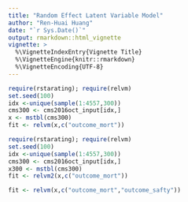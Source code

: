 ```yaml
---
title: "Random Effect Latent Variable Model"
author: "Ren-Huai Huang"
date: "`r Sys.Date()`"
output: rmarkdown::html_vignette
vignette: >
  %\VignetteIndexEntry{Vignette Title}
  %\VignetteEngine{knitr::rmarkdown}
  %\VignetteEncoding{UTF-8}
---
```


```r
require(rstarating); require(relvm)
set.seed(100)
idx <-unique(sample(1:4557,300))
cms300 <- cms2016oct_input[idx,]
x <- mstbl(cms300)
fit <- relvm(x,c("outcome_mort"))
```

```r
require(rstarating); require(relvm)
set.seed(100)
idx <-unique(sample(1:4557,300))
cms300 <- cms2016oct_input[idx,]
x300 <- mstbl(cms300)
fit <- relvm2(x,c("outcome_mort"))
```


```r
fit <- relvm(x,c("outcome_mort","outcome_safty"))
```


